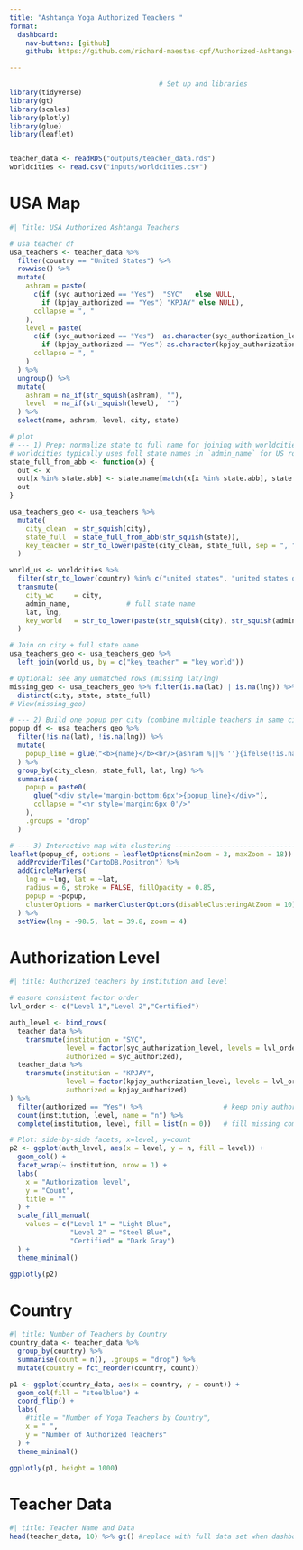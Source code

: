 ```yaml
---
title: "Ashtanga Yoga Authorized Teachers "
format: 
  dashboard:
    nav-buttons: [github]
    github: https://github.com/richard-maestas-cpf/Authorized-Ashtanga-Yoga-Teachers

---
```


```r
                                     # Set up and libraries
library(tidyverse)
library(gt)
library(scales)
library(plotly)
library(glue)
library(leaflet)


teacher_data <- readRDS("outputs/teacher_data.rds")
worldcities <- read.csv("inputs/worldcities.csv")

```
# USA Map

```r
#| Title: USA Authorized Ashtanga Teachers

# usa teacher df
usa_teachers <- teacher_data %>%
  filter(country == "United States") %>%
  rowwise() %>%
  mutate(
    ashram = paste(
      c(if (syc_authorized == "Yes")  "SYC"   else NULL,
        if (kpjay_authorized == "Yes") "KPJAY" else NULL),
      collapse = ", "
    ),
    level = paste(
      c(if (syc_authorized == "Yes")  as.character(syc_authorization_level)   else NULL,
        if (kpjay_authorized == "Yes") as.character(kpjay_authorization_level) else NULL),
      collapse = ", "
    )
  ) %>%
  ungroup() %>%
  mutate(
    ashram = na_if(str_squish(ashram), ""),
    level  = na_if(str_squish(level),  "")
  ) %>%
  select(name, ashram, level, city, state)

# plot
# --- 1) Prep: normalize state to full name for joining with worldcities -------
# worldcities typically uses full state names in `admin_name` for US rows
state_full_from_abb <- function(x) {
  out <- x
  out[x %in% state.abb] <- state.name[match(x[x %in% state.abb], state.abb)]
  out
}

usa_teachers_geo <- usa_teachers %>%
  mutate(
    city_clean  = str_squish(city),
    state_full  = state_full_from_abb(str_squish(state)),
    key_teacher = str_to_lower(paste(city_clean, state_full, sep = ", "))
  )

world_us <- worldcities %>%
  filter(str_to_lower(country) %in% c("united states", "united states of america")) %>%
  transmute(
    city_wc     = city,
    admin_name,              # full state name
    lat, lng,
    key_world   = str_to_lower(paste(str_squish(city), str_squish(admin_name), sep = ", "))
  )

# Join on city + full state name
usa_teachers_geo <- usa_teachers_geo %>%
  left_join(world_us, by = c("key_teacher" = "key_world"))

# Optional: see any unmatched rows (missing lat/lng)
missing_geo <- usa_teachers_geo %>% filter(is.na(lat) | is.na(lng)) %>%
  distinct(city, state, state_full)
# View(missing_geo)

# --- 2) Build one popup per city (combine multiple teachers in same city) ----
popup_df <- usa_teachers_geo %>%
  filter(!is.na(lat), !is.na(lng)) %>%
  mutate(
    popup_line = glue("<b>{name}</b><br/>{ashram %||% ''}{ifelse(!is.na(ashram) & !is.na(level), ', ', '')}{level %||% ''}")
  ) %>%
  group_by(city_clean, state_full, lat, lng) %>%
  summarise(
    popup = paste0(
      glue("<div style='margin-bottom:6px'>{popup_line}</div>"),
      collapse = "<hr style='margin:6px 0'/>"
    ),
    .groups = "drop"
  )

# --- 3) Interactive map with clustering --------------------------------------
leaflet(popup_df, options = leafletOptions(minZoom = 3, maxZoom = 18)) %>%
  addProviderTiles("CartoDB.Positron") %>%
  addCircleMarkers(
    lng = ~lng, lat = ~lat,
    radius = 6, stroke = FALSE, fillOpacity = 0.85,
    popup = ~popup,
    clusterOptions = markerClusterOptions(disableClusteringAtZoom = 10)
  ) %>%
  setView(lng = -98.5, lat = 39.8, zoom = 4)

```


# Authorization Level

```r
#| title: Authorized teachers by institution and level

# ensure consistent factor order
lvl_order <- c("Level 1","Level 2","Certified")

auth_level <- bind_rows(
  teacher_data %>%
    transmute(institution = "SYC",
              level = factor(syc_authorization_level, levels = lvl_order),
              authorized = syc_authorized),
  teacher_data %>%
    transmute(institution = "KPJAY",
              level = factor(kpjay_authorization_level, levels = lvl_order),
              authorized = kpjay_authorized)
) %>%
  filter(authorized == "Yes") %>%                    # keep only authorized teachers
  count(institution, level, name = "n") %>%
  complete(institution, level, fill = list(n = 0))   # fill missing combos with 0

# Plot: side-by-side facets, x=level, y=count
p2 <- ggplot(auth_level, aes(x = level, y = n, fill = level)) +
  geom_col() +
  facet_wrap(~ institution, nrow = 1) +
  labs(
    x = "Authorization level",
    y = "Count",
    title = ""
  ) +
  scale_fill_manual(
    values = c("Level 1" = "Light Blue", 
               "Level 2" = "Steel Blue", 
               "Certified" = "Dark Gray")
  ) +
  theme_minimal()

ggplotly(p2)

```
# Country

```r
#| title: Number of Teachers by Country
country_data <- teacher_data %>% 
  group_by(country) %>% 
  summarise(count = n(), .groups = "drop") %>% 
  mutate(country = fct_reorder(country, count))

p1 <- ggplot(country_data, aes(x = country, y = count)) +
  geom_col(fill = "steelblue") +
  coord_flip() +
  labs(
    #title = "Number of Yoga Teachers by Country",
    x = " ",
    y = "Number of Authorized Teachers"
  ) +
  theme_minimal()

ggplotly(p1, height = 1000)

```

# Teacher Data

```r
#| title: Teacher Name and Data
head(teacher_data, 10) %>% gt() #replace with full data set when dashboard finalized
```
